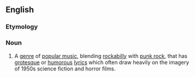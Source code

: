 ==English==

===Etymology===
{{blend|psycho|rockabilly|lang=en}}

===Noun===
{{wikipedia}}
{{en-noun|-}}

# {{lb|en|music}} A [[genre]] of [[popular music]], blending [[rockabilly]] with [[punk rock]], that has [[grotesque]] or [[humorous]] [[lyric]]s which often draw heavily on the imagery of 1950s science fiction and horror films.